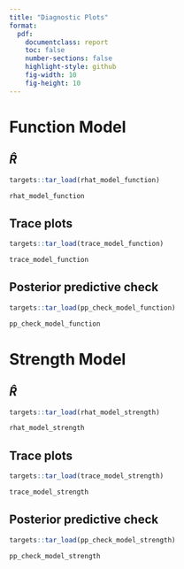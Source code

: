 ```yaml
---
title: "Diagnostic Plots"
format:
  pdf:
    documentclass: report
    toc: false
    number-sections: false
    highlight-style: github
    fig-width: 10
    fig-height: 10
---
```

# Function Model
## $\hat{R}$

```r

targets::tar_load(rhat_model_function)

rhat_model_function 


```

## Trace plots

```r

targets::tar_load(trace_model_function)

trace_model_function

```

## Posterior predictive check

```r

targets::tar_load(pp_check_model_function)

pp_check_model_function

```

# Strength Model
## $\hat{R}$

```r

targets::tar_load(rhat_model_strength)

rhat_model_strength 


```

## Trace plots

```r

targets::tar_load(trace_model_strength)

trace_model_strength

```

## Posterior predictive check

```r

targets::tar_load(pp_check_model_strength)

pp_check_model_strength

```

